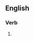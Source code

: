 ==English==

===Verb===
{{head|en|verb form}}

# {{present participle of|reactivate|lang=en|nocat=1}}